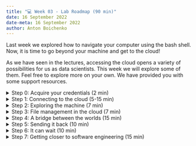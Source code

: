 ```yaml
---
title: "💻 Week 03 - Lab Roadmap (90 min)"
date: 16 September 2022
date-meta: 16 September 2022
author: Anton Boichenko
---
```


Last week we explored how to navigate your computer using the bash shell. Now, it is time to go beyond your machine and get to the cloud! 

As we have seen in the lectures, accessing the cloud opens a variety of possibilities for us as data scientists. This week we will explore some of them. Feel free to explore more on your own. We have provided you with some support resources. 

<details><summary>Step 0: Acquire your credentials  (2 min)</summary>
<p></p>
You will need a username to connect to the cloud. It is `student_<LSE_ID>` where `<LSE_ID>` is your LSE ID. For instance, if your ID is 20220000, your username will be `student_20220000`. You will use it for connecting to the virtual machine.

</details>

<details><summary>Step 1: Connecting to the cloud (5-15 min)</summary>

## Step 1: Connecting to the cloud
<p></p>

The first thing we will do is we will connect to the cloud. This will be done using an SSH connection. There are differences between UNIX systems and others in the way they work with SSH. Choose the OS you are using and follow the steps to connect to the cloud. 

<details class="special"> <summary> ![](/figures/logos/windows_logo.svg){height="1em" fig-align="left" vertical-align="middle" fig-alt="Windows logo"} Windows users </summary>
<p></p>

There are various SSH clients that you can use for Windows. Here we explore the one called **PuTTY**. You will need to follow the steps below to establish an SSH connection. 

🎯 **ACTION POINTS**

1. Go to [this website](https://www.chiark.greenend.org.uk/~sgtatham/putty/latest.html) and download the installation file.
2. Install PuTTY using the installation file.
3. Launch PuTTY.
4. Navigate to the `Host Name (or IP address)` box and enter the host address of our machine which is `ec2-18-170-39-14.eu-west-2.compute.amazonaws.com`
5. Click **Open**.  
   If you see a security alert pop up, simply click **Accept**. 
6. Enter your username and your password (which is at this point your username).    
   The first time you log in, you need to give a new password for your account. Type your current password and then make a new password as instructed. Note that it may fail to update the password because the password is too simple. Try to make a more complex pattern in this case. It is recommended to have at least 8 characters with a combination of letters and numbers.

Once the password is updated, the connection will be closed and you need to reopen a connection using PuTTY. If your connection has been successful, you will see a message starting with "Welcome to Ubuntu". Ask your teacher to check if it is done correctly. 

Viola! Now you are connected to the cloud!

> If you wish to close your connection to the cloud simply write `exit` and hit enter. 

</details>

<details class="special"> <summary> ![](/figures/logos/apple_logo.svg){height="1em" fig-align="left" vertical-align="middle" fig-alt="Apple logo"} macOS, Linux or WSL (Windows Subsystem for Linux) users </summary>
<p></p>

Luckily for macOS and Linux users, the connection to SSH is much simpler. You will see that following the steps below. 

🎯 **ACTION POINTS** 

1. Open the terminal.
2. Type the following command after replacing `<username>` with your actual username.  

    ```bash
     ssh <username>@ec2-18-170-39-14.eu-west-2.compute.amazonaws.com
    ```
3. Enter your password (which is at this point your username).    
   The first time you log in, you need to give a new password for your account. Type your current password and then make a new password as instructed. Note that it may fail to update the password because the password is too simple. Try to make a more complex pattern in this case. It is recommended to have at least 8 characters with a combination of letters and numbers.

Viola! Now you are connected to the cloud! 

> If you wish to close your connection to the cloud simply write `exit` and hit enter. 

</details></details>


<details><summary>Step 2: Exploring the machine (7 min)</summary>

## Step 2: Exploring the machine

Now when you have connected to the cloud machine, you can explore it! Basically, you are now inside a computer but it is running on a cloud server. It means that we can run the same commands as we ran locally last week.

If you follow the instructions below you will see that the cloud machine is very similar to your local one.

🎯 **ACTION POINTS** 

1. Use the `pwd` and `$HOME` commands to understand whether you are in your home directory.

2. Does your cloud machine have any files stored? Maybe any hidden files?  
    *If you forgot how to answer those questions feel free to use the materials from last week.*

3. Can you access the root directory of the machine? If so, what are the folders inside the root directory?

4. Come back to your home directory to continue the exercises.  
    *If you experience any difficulties, ask your teacher for help.*

</details>

<details><summary> Step 3: File management in the cloud (7 min)</summary>
## Step 3: File management in the cloud

Now, you can see that the cloud machine is very similar to your local one. It means that we can also create files and directories there! 

Let's try doing it together!

🎯 **ACTION POINTS** 

1. Make sure you are in your home directory using `cd` and `pwd`.
2. Create a folder called `<username>_files`. Make sure to replace `username` with your actual username. 
3. Go to this folder and create a file called `secret_name.txt`.
4. Save the name of **your favourite place to eat** in the file. It must be kept very secret. We don't need this place to be too crowded, do we?
5. Create another file called `secret_address.txt`.
4. Save the address of the same place there.

Perfect! Now we have two (very secret) files in our system. In the next step, we will explore how to send these files to your machine. 

</details>

<details><summary> Step 4: A bridge between the worlds (15 min)</summary>
## Step 4: A bridge between the worlds 

In the first steps of this lab, we have established a secure connection between our computer and the cloud machine. Using this channel we can not only send commands but also send and receive files. To do that we will use the `scp` command which stands for "secure copy". Follow the steps below to save the secret files you created above to your computer. 

Generally, the `scp` commands work in the following way:

```bash
 scp location_1/file location_2/file
```

It means that we are copying a file from `location_1` to `location_2`. Let's see how it's done with the cloud. 

🎯 **ACTION POINTS** 


1. Exit the cloud machine using the following code:

 ```bash
     exit 
```
2.  To copy the `secret_name.txt` file from your cloud machine use the following command. Make sure you have replaced all the `<username>`s with your actual username. 

    ```bash
     scp <username>@ec2-18-170-39-14.eu-west-2.compute.amazonaws.com:/home/<username>/<username>_files/secret_name.txt .
    ```

    ❗ **Important**   
    We would encourage you to pay attention to several things here: 
    1. There is a **period symbol** at the end of the code. This period stands for your current location on your local machine. You remember that the `scp` command takes two locations - the one we copy the file **from** and the one we copy the file **to**. A period here basically says "Copy it right here". 
    2. You can see that the actual path to the file on your virtual machine is specified after the hostname followed by a colon. First, we specify the username, then the hostname and then the path inside of the machine. 

3. Make sure the file is copied to the chosen directory. 
4. But what if we wanted to copy **all the files** from the folder or the folder itself? For that we can avoid specifying the whole path to a concrete file and simply replace the name of the file with an asterisk:

    ```bash
     scp <username>@ec2-18-170-39-14.eu-west-2.compute.amazonaws.com:/home/<username>/<username>_files/* .
    ```

    This way we copy all the files from the `<username>_files` folder. 
    
    Should you wish to copy the **folder itself**, use the path to the folder. You will also add the `-r` (for _recursive_) option in the code as shown below.

    ```bash
     scp -r <username>@ec2-18-170-39-14.eu-west-2.compute.amazonaws.com:/home/<username>/<username>_files .
    ```

    **Make sure both commands worked for you.**

</details>

<details><summary>Step 5: Sending it back (10 min)</summary>
## Step 5: Sending it back

We have just learned how to copy files **from** the cloud. The last task for us today is to send files **to** the cloud machine. 


🎯 **ACTION POINTS** 

1. Choose any directory you want on your local machine and `cd` there. 
2. Create a file called `secret_dish.txt` and save the name of your favourite dish there. 
3. 🤔 Stop for a second. Do you think you can guess the way to copy this file to your cloud machine using your already-acquired knowledge? 
    We hid the solution for you to experiment. 

<details><summary> Solution </summary>

4. Use the code below to copy your file to the cloud machine. Make sure to replace the `<username>`s with your actual username. 

    ```bash
     scp secret_dish.txt <username>@ec2-18-170-39-14.eu-west-2.compute.amazonaws.com:/home/<username>/<username>_files
    ```

</details>

5. Log in to your virtual machine and check if the file is there. 

</details>
</details>


<details><summary>Step 6: It can wait (10 min)</summary>
## Step 6: It can wait 

Great job so far! You have managed to connect to the cloud machine, navigate it and even exchange files with it. Now it's time to get to the most exciting part! Running code on the cloud! This is what you would usually use the cloud for. Imagine you need to process millions of rows of data and your computer would take ages to do that. A cloud can help here by executing it for you without taking the resources of your computer.

Let's do it, but before that, we will learn how to do a very interesting trick. 

🎯 **ACTION POINTS** 

1. Open a new bash shell window on your local machine. 
2. Navigate to a directory of your choice or create one. 
3. Create a new file called `waiting.py` and include the following code inside:

    ```python
    import time
    time.sleep(10)

    print('The waiting is complete.')
    ```

    This file launches a script that waits for 10 seconds and then prints *'The waiting is complete.'*. 
    You might think that it doesn't make sense. However, let us show you something...

4. Run this Python script in the following way:

    ```bash
    python waiting.py
    ```

    What did it do? Hopefully, exactly what was expected. It waited for 10 seconds and then printed one sentence. 
    You might have noticed that you **could not** execute commands while it was running. But what if we could?

5. Try running the following code:

    ```bash
    python waiting.py &
    ```

    Do you see the difference? Can you now run `whoami` or `ls` while we wait for the code to run? 

Well done! Now you have learned how to create and run Python scripts in your terminal and also do things in parallel. Shall we try it in the cloud?

</details>

<details><summary>Step 7: Getting closer to software engineering (15 min)</summary>
## Step 7: Getting closer to software engineering 

Let's now explore the same operations in the cloud. 

🎯 **ACTION POINTS** 

1. Connect to the virtual machine.
2. Create a folder called `test_code`.
3. Create a file called `test.py` or `test.R` depending on what language you want to use (for Python and R, respectively).
4. In the file 
    * create a variable called `age`
    * assign it with your age 
    * make the machine wait for 5 seconds (`time.sleep(5)` in Python or `Sys.sleep(5)` in R)
    * use `print()` function to print your age 
5. Use the following code to execute your script on the cloud:

    ```bash
     python test.py
    ```

    *or*

    ```bash
     Rscript test.R
    ```
6. Does it print your age?
7. Go ahead and experiment with using the `&` operator. It really comes in handy if you want your cloud machine to continue running without you constantly monitoring it. 

You can check out the tutorial on how to run [Python scripts](https://www.freecodecamp.org/news/run-python-script-how-to-execute-python-shell-commands-in-terminal/) or [R scripts](https://bookdown.org/pdr_higgins/rmrwr/cmd-line.html#what-about-r) to help you. 

</details>